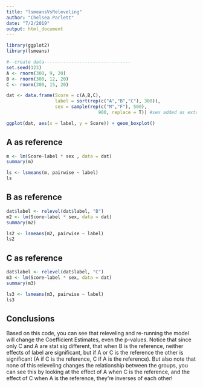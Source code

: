 ```yaml
---
title: "lsmeansVsReleveling"
author: "Chelsea Parlett"
date: "7/2/2019"
output: html_document
---
```


```r
library(ggplot2)
library(lsmeans)

#--create data--------------------------------
set.seed(123)
A <- rnorm(300, 9, 20)
B <- rnorm(300, 12, 20)
C <- rnorm(300, 15, 20)

dat <- data.frame(Score = c(A,B,C),
                  label = sort(rep(c("A","B","C"), 300)),
                  sex = sample(rep(c("M","F"), 500),
                                  900, replace = T)) #sex added as extra variable

ggplot(dat, aes(x = label, y = Score)) + geom_boxplot()
```

## A as reference
```r
m <- lm(Score~label * sex , data = dat)
summary(m)

ls <- lsmeans(m, pairwise ~ label)
ls
```

## B as reference
```r
dat$label <- relevel(dat$label, "B")
m2 <- lm(Score~label * sex, data = dat)
summary(m2)

ls2 <- lsmeans(m2, pairwise ~ label)
ls2
```


## C as reference
```r
dat$label <- relevel(dat$label, "C")
m3 <- lm(Score~label * sex, data = dat)
summary(m3)

ls3 <- lsmeans(m3, pairwise ~ label)
ls3
```

## Conclusions
Based on this code, you can see that releveling and re-running the model will change the Coefficient Estimates, even the p-values. Notice that since only C and A are stat sig different, that when B is the reference, neither effects of label are significant, but if A or C is the reference the other is significant (A if C is the reference, C if A is the reference). But also note that none of this releveling changes the relationship between the groups, you can see this by looking at the effect of A when C is the reference, and the effect of C when A is the reference, they're inverses of each other!
